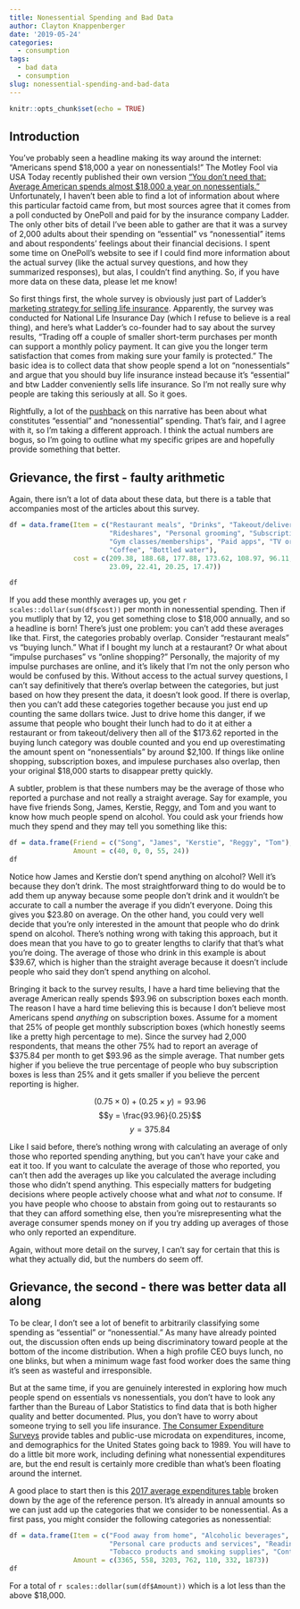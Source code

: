 ```yaml
---
title: Nonessential Spending and Bad Data
author: Clayton Knappenberger
date: '2019-05-24'
categories:
  - consumption
tags:
  - bad data
  - consumption
slug: nonessential-spending-and-bad-data
---
```


```r
knitr::opts_chunk$set(echo = TRUE)
```

## Introduction
You've probably seen a headline making its way around the internet: "Americans spend \$18,000 a year on nonessentials!" The Motley Fool via USA Today recently published their own version ["You don't need that: Average American spends almost \$18,000 a year on nonessentials."](https://www.usatoday.com/story/money/2019/05/07/americans-spend-thousands-on-nonessentials/39450207/) Unfortunately, I haven't been able to find a lot of information about where this particular factoid came from, but most sources agree that it comes from a poll conducted by OnePoll and paid for by the insurance company Ladder. The only other bits of detail I've been able to gather are that it was a survey of 2,000 adults about their spending on "essential" vs "nonessential" items and about respondents' feelings about their financial decisions. I spent some time on OnePoll's website to see if I could find more information about the actual survey (like the actual survey questions, and how they summarized responses), but alas, I couldn't find anything. So, if you have more data on these data, please let me know!

So first things first, the whole survey is obviously just part of Ladder's [marketing strategy for selling life insurance](https://www.swnsdigital.com/2019/05/americans-spend-at-least-18000-a-year-on-these-non-essential-costs/). Apparently, the survey was conducted for National Life Insurance Day (which I refuse to believe is a real thing), and here's what Ladder's co-founder had to say about the survey results, "Trading off a couple of smaller short-term purchases per month can support a monthly policy payment. It can give you the longer term satisfaction that comes from making sure your family is protected." The basic idea is to collect data that show people spend a lot on "nonessentials" and argue that you should buy life insurance instead because it's "essential" and btw Ladder conveniently sells life insurance. So I'm not really sure why people are taking this seriously at all. So it goes.

Rightfully, a lot of the [pushback](https://www.bustle.com/p/americans-may-spend-18000-on-nonessentials-per-year-but-the-term-nonessential-is-the-real-problem-17855774) on this narrative has been about what constitutes "essential" and "nonessential" spending. That's fair, and I agree with it, so I'm taking a different approach. I think the actual numbers are bogus, so I'm going to outline what my specific gripes are and hopefully provide something that better.  


## Grievance, the first - faulty arithmetic 
Again, there isn't a lot of data about these data, but there is a table that accompanies most of the articles about this survey. 

```r
df = data.frame(Item = c("Restaurant meals", "Drinks", "Takeout/delivery", "Buying lunch", "Impulse purchases",
                         "Rideshares", "Personal grooming", "Subscription boxes", "Cable", "Online shopping",
                         "Gym classes/memberships", "Paid apps", "TV or movie streaming", "Music streaming",
                         "Coffee", "Bottled water"), 
                cost = c(209.38, 188.68, 177.88, 173.62, 108.97, 96.11, 94.25, 93.96, 90.57, 84.11, 72.53, 23.24,
                         23.09, 22.41, 20.25, 17.47))

df
```

If you add these monthly averages up, you get `r scales::dollar(sum(df$cost))` per month in nonessential spending. Then if you mutliply that by 12, you get something close to $18,000 annually, and so a headline is born! There's just one problem: you can't add these averages like that. First, the categories probably overlap. Consider "restaurant meals" vs "buying lunch." What if I bought my lunch at a restaurant? Or what about "impulse purchases" vs "online shopping?" Personally, the majority of my impulse purchases are online, and it's likely that I'm not the only person who would be confused by this. Without access to the actual survey questions, I can't say definitively that there's overlap between the categories, but just based on how they present the data, it doesn't look good. If there is overlap, then you can't add these categories together because you just end up counting the same dollars twice. Just to drive home this danger, if we assume that people who bought their lunch had to do it at either a restaurant or from takeout/delivery then all of the \$173.62 reported in the buying lunch category was double counted and you end up overestimating the amount spent on "nonessentials" by around \$2,100. If things like online shopping, subscription boxes, and impulese purchases also overlap, then your original \$18,000 starts to disappear pretty quickly. 

A subtler, problem is that these numbers may be the average of those who reported a purchase and not really a straight average. Say for example, you have five friends Song, James, Kerstie, Reggy, and Tom and you want to know how much people spend on alcohol. You could ask your friends how much they spend and they may tell you something like this:

```r
df = data.frame(Friend = c("Song", "James", "Kerstie", "Reggy", "Tom"), 
                Amount = c(40, 0, 0, 55, 24))
df
```

Notice how James and Kerstie don't spend anything on alcohol? Well it's because they don't drink. The most straightforward thing to do would be to add them up anyway because some people don't drink and it wouldn't be accurate to call a number the average if you didn't everyone. Doing this gives you \$23.80 on average. On the other hand, you could very well decide that you're only interested in the amount that people who do drink spend on alcohol. There's nothing wrong with taking this approach, but it does mean that you have to go to greater lengths to clarify that that's what you're doing. The average of those who drink in this example is about \$39.67, which is higher than the straight average because it doesn't include people who said they don't spend anything on alcohol. 

Bringing it back to the survey results, I have a hard time believing that the average American really spends \$93.96 on subscription boxes each month. The reason I have a hard time believing this is because I don't believe most Americans spend *anything* on subscription boxes. Assume for a moment that 25\% of people get monthly subscription boxes (which honestly seems like a pretty high percentage to me). Since the survey had 2,000 respondents, that means the other 75\% had to report an average of \$375.84 per month to get \$93.96 as the simple average. That number gets higher if you believe the true percentage of people who buy subscription boxes is less than 25\% and it gets smaller if you believe the percent reporting is higher.  

$$(0.75 \times 0) + (0.25 \times y) = 93.96$$
$$y = \frac{93.96}{0.25}$$
$$y = 375.84$$ 

Like I said before, there's nothing wrong with calculating an average of only those who reported spending anything, but you can't have your cake and eat it too. If you want to calculate the average of those who reported, you can't then add the averages up like you calculated the average including those who didn't spend anything. This especially matters for budgeting decisions where people actively choose what and what *not* to consume. If you have people who choose to abstain from going out to restaurants so that they can afford something else, then you're misrepresenting what the average consumer spends money on if you try adding up averages of those who only reported an expenditure. 

Again, without more detail on the survey, I can't say for certain that this is what they actually did, but the numbers do seem off.

## Grievance, the second - there was better data all along
To be clear, I don't see a lot of benefit to arbitrarily classifying some spending as "essential" or "nonessential." As many have already pointed out, the discussion often ends up being discriminatory toward people at the bottom of the income distribution. When a high profile CEO buys lunch, no one blinks, but when a minimum wage fast food worker does the same thing it's seen as wasteful and irresponsible.  

But at the same time, if you are genuinely interested in exploring how much people spend on essentials vs nonessentials, you don't have to look any farther than the Bureau of Labor Statistics to find data that is both higher quality and better documented. Plus, you don't have to worry about someone trying to sell you life insurance. [The Consumer Expenditure Surveys](www.bls.gov/cex) provide tables and public-use microdata on expenditures, income, and demographics for the United States going back to 1989. You will have to do a little bit more work, including defining what nonessential expenditures are, but the end result is certainly more credible than what's been floating around the internet. 

A good place to start then is this [2017 average expenditures table](https://www.bls.gov/cex/2017/combined/age.pdf) broken down by the age of the reference person. It's already in annual amounts so we can just add up the categories that we consider to be nonessential. As a first pass, you might consider the following categories as nonessential:

```r
df = data.frame(Item = c("Food away from home", "Alcoholic beverages", "Entertainment",
                         "Personal care products and services", "Reading", 
                         "Tobacco products and smoking supplies", "Contributions"), 
                Amount = c(3365, 558, 3203, 762, 110, 332, 1873))
df
```

For a total of `r scales::dollar(sum(df$Amount))` which is a lot less than the above \$18,000. 